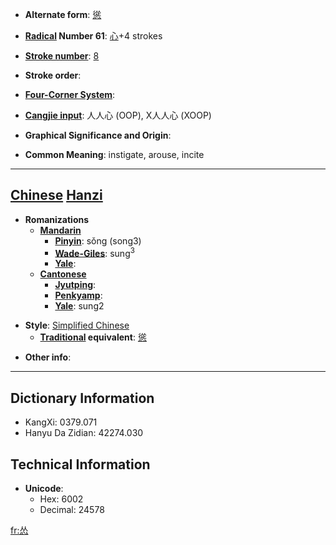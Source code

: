 * '''Alternate form''': [[慫]]

* '''[[Wiktionary:Chinese radical index| Radical]] Number 61''': [[Wiktionary:Chinese radical index 心|心]]+4 strokes

* '''[[Wiktionary:Chinese total strokes index|Stroke number]]''': [[Wiktionary:Chinese total strokes index 8|8]]

* '''Stroke order''': 

* '''[[Wiktionary:Chinese four corner index|Four-Corner System]]''': 

* '''[[Wiktionary:Chinese Cangjie index|Cangjie input]]''': 人人心 (OOP), X人人心 (XOOP)

* '''Graphical Significance and Origin''': 

* '''Common Meaning''': instigate, arouse, incite

----

== [[Chinese]] [[Hanzi]] ==

* '''Romanizations'''
** '''[[Mandarin]]'''
*** '''[[Pinyin]]''': sǒng (song3)
*** '''[[Wade-Giles]]''': sung<sup>3</sup>
*** '''[[Yale]]''': 
** '''[[Cantonese]]'''
*** '''[[Jyutping]]''':
*** '''[[Penkyamp]]''': 
*** '''[[Yale]]''': sung2

* '''Style''': [[Simplified Chinese]] 
** '''[[Traditional Chinese|Traditional]] equivalent''': [[慫]]

* '''Other info''': 

----

== Dictionary Information ==

* KangXi: 0379.071
* Hanyu Da Zidian: 42274.030

== Technical Information ==

* '''Unicode''':
** Hex: 6002
** Decimal: 24578

[[fr:怂]]